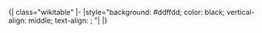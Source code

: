 <noinclude>{| class="wikitable"
|-
|</noinclude>style="background: #ddffdd; color: black; vertical-align: middle; text-align: {{{align|center}}}; {{{style|}}}"|{{{1|可选}}}<noinclude>
|}
{{documentation|Template:Table cell templates/doc}}
</noinclude>